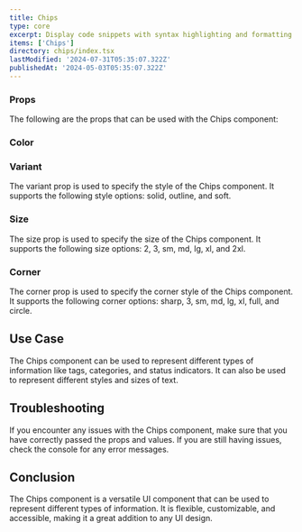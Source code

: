 ```yaml
---
title: Chips
type: core
excerpt: Display code snippets with syntax highlighting and formatting using a customizable Code component for React. Improve the readability of code blocks within your applications.
items: ['Chips']
directory: chips/index.tsx
lastModified: '2024-07-31T05:35:07.322Z'
publishedAt: '2024-05-03T05:35:07.322Z'
---
```


### Props

The following are the props that can be used with the Chips component:

### Color

<Playground name="chipsColor" root="chips" />

### Variant

The variant prop is used to specify the style of the Chips component. It supports the following style options: solid, outline, and soft.

<Playground name="chipsVariant" root="chips" />

### Size

The size prop is used to specify the size of the Chips component. It supports the following size options: 2, 3, sm, md, lg, xl, and 2xl.

<Playground name="chipsSize" root="chips" />

### Corner

The corner prop is used to specify the corner style of the Chips component. It supports the following corner options: sharp, 3, sm, md, lg, xl, full, and circle.

<Playground name="chipsCorner" root="chips" />

## Use Case

The Chips component can be used to represent different types of information like tags, categories, and status indicators. It can also be used to represent different styles and sizes of text.

## Troubleshooting

If you encounter any issues with the Chips component, make sure that you have correctly passed the props and values. If you are still having issues, check the console for any error messages.

## Conclusion

The Chips component is a versatile UI component that can be used to represent different types of information. It is flexible, customizable, and accessible, making it a great addition to any UI design.
